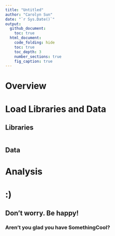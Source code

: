 ```yaml
---
title: "Untitled"
author: "Carolyn Sun"
date: "`r Sys.Date()`"
output: 
  github_document:
    toc: true
  html_document:
    code_folding: hide
    toc: true
    toc_depth: 3
    number_sections: true
    fig_caption: true
---
```


# Overview

# Load Libraries and Data

## Libraries

```r

```

## Data

# Analysis

# :)

## Don't worry. Be happy!
### Aren't you glad you have SomethingCool?

